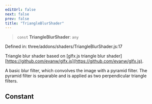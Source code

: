 ```yaml
---
editUrl: false
next: false
prev: false
title: "TriangleBlurShader"
---
```


> `const` **TriangleBlurShader**: `any`

Defined in: three/addons/shaders/TriangleBlurShader.js:17

Triangle blur shader based on [glfx.js triangle blur shader][https://github.com/evanw/glfx.js](https://github.com/evanw/glfx.js).

A basic blur filter, which convolves the image with a
pyramid filter. The pyramid filter is separable and is applied as two
perpendicular triangle filters.

## Constant
